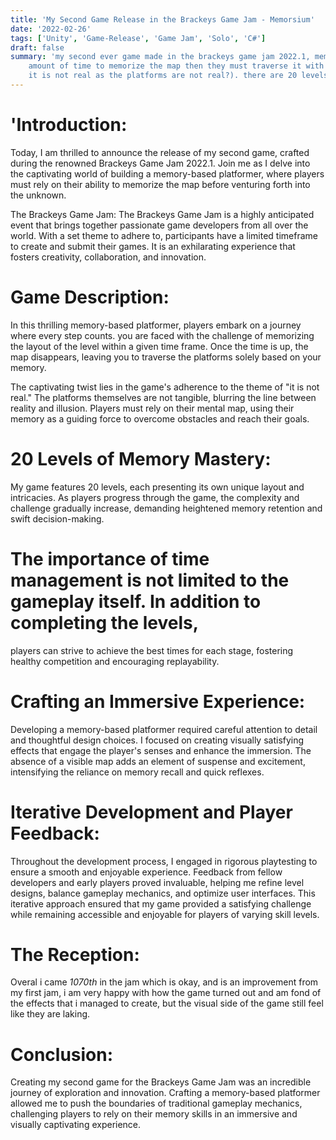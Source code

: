 ```yaml
---
title: 'My Second Game Release in the Brackeys Game Jam - Memorsium'
date: '2022-02-26'
tags: ['Unity', 'Game-Release', 'Game Jam', 'Solo', 'C#']
draft: false
summary: 'my second ever game made in the brackeys game jam 2022.1, memory based platformer where the player has a given 
    amount of time to memorize the map then they must traverse it with the map not there (this is how I fit it with the theme of 
    it is not real as the platforms are not real?). there are 20 levels in the game each with best times'
---
```


# 'Introduction:
Today, I am thrilled to announce the release of my second game, crafted during the renowned Brackeys Game Jam 2022.1. 
Join me as I delve into the captivating world of building a memory-based platformer, where players must rely on their 
ability to memorize the map before venturing forth into the unknown.

The Brackeys Game Jam:
The Brackeys Game Jam is a highly anticipated event that brings together passionate game developers from all over the world. 
With a set theme to adhere to, participants have a limited timeframe to create and submit their games. It is an exhilarating 
experience that fosters creativity, collaboration, and innovation.

# Game Description:
In this thrilling memory-based platformer, players embark on a journey where every step counts.
you are faced with the challenge of memorizing the layout of the level within a given time frame. Once the time is up, 
the map disappears, leaving you to traverse the platforms solely based on your memory.

The captivating twist lies in the game's adherence to the theme of "it is not real." The platforms themselves are not 
tangible, blurring the line between reality and illusion. Players must rely on their mental map, using their memory as 
a guiding force to overcome obstacles and reach their goals.

# 20 Levels of Memory Mastery:
My game features 20 levels, each presenting its own unique layout and intricacies. As players progress through the game, 
the complexity and challenge gradually increase, demanding heightened memory retention and swift decision-making.

# The importance of time management is not limited to the gameplay itself. In addition to completing the levels, 
players can strive to achieve the best times for each stage, fostering healthy competition and encouraging replayability.

# Crafting an Immersive Experience:
Developing a memory-based platformer required careful attention to detail and thoughtful design choices. 
I focused on creating visually satisfying effects that engage the player's senses and enhance the immersion. The absence of a 
visible map adds an element of suspense and excitement, intensifying the reliance on memory recall and quick reflexes.

# Iterative Development and Player Feedback:
Throughout the development process, I engaged in rigorous playtesting to ensure a smooth and enjoyable experience. 
Feedback from fellow developers and early players proved invaluable, helping me refine level designs, balance gameplay 
mechanics, and optimize user interfaces. This iterative approach ensured that my game provided a satisfying challenge 
while remaining accessible and enjoyable for players of varying skill levels.

# The Reception:
Overal i came *1070th* in the jam which is okay, and is an improvement from my first jam, i am very happy with how the game turned out
and am fond of the effects that i managed to create, but the visual side of the game still feel like they are laking.

# Conclusion:
Creating my second game for the Brackeys Game Jam was an incredible journey of exploration and innovation. Crafting a 
memory-based platformer allowed me to push the boundaries of traditional gameplay mechanics, challenging players to rely on 
their memory skills in an immersive and visually captivating experience.